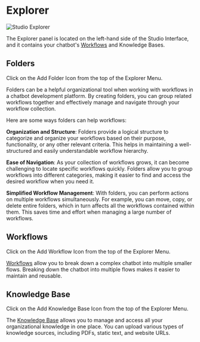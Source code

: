 # Explorer

![Studio Explorer](/docs/content/studio-explorer.png)

The Explorer panel is located on the left-hand side of the Studio Interface, and it contains your chatbot's [Workflows](../../studio/workflows/) and Knowledge Bases.

## Folders

Click on the Add Folder Icon from the top of the Explorer Menu.

Folders can be a helpful organizational tool when working with workflows in a chatbot development platform. By creating folders, you can group related workflows together and effectively manage and navigate through your workflow collection.

Here are some ways folders can help workflows:

**Organization and Structure**: Folders provide a logical structure to categorize and organize your workflows based on their purpose, functionality, or any other relevant criteria. This helps in maintaining a well-structured and easily understandable workflow hierarchy.

**Ease of Navigation**: As your collection of workflows grows, it can become challenging to locate specific workflows quickly. Folders allow you to group workflows into different categories, making it easier to find and access the desired workflow when you need it.

**Simplified Workflow Management**: With folders, you can perform actions on multiple workflows simultaneously. For example, you can move, copy, or delete entire folders, which in turn affects all the workflows contained within them. This saves time and effort when managing a large number of workflows.

## Workflows

Click on the Add Workflow Icon from the top of the Explorer Menu.

[Workflows](../../studio/workflows/) allow you to break down a complex chatbot into multiple smaller flows. Breaking down the chatbot into multiple flows makes it easier to maintain and reusable.

## Knowledge Base

Click on the Add Knowledge Base Icon from the top of the Explorer Menu.

The [Knowledge Base]() allows you to manage and access all your organizational knowledge in one place. You can upload various types of knowledge sources, including PDFs, static text, and website URLs.
